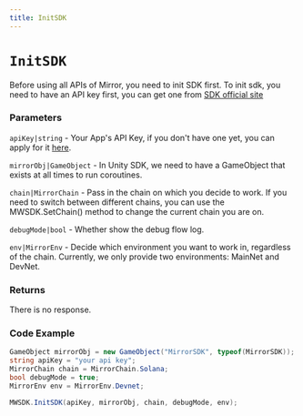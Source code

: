 ```yaml
---
title: InitSDK
---
```


# `InitSDK`
Before using all APIs of Mirror, you need to init SDK first.
To init sdk, you need to have an API key first, you can get one from [SDK official site](https://app.mirrorworld.fun)

### Parameters
`apiKey|string` - Your App's API Key, if you don't have one yet, you can apply for it [here](https://app.mirrorworld.fun/).

`mirrorObj|GameObject` - In Unity SDK, we need to have a GameObject that exists at all times to run coroutines.

`chain|MirrorChain` - Pass in the chain on which you decide to work. If you need to switch between different chains, you can use the MWSDK.SetChain() method to change the current chain you are on.

`debugMode|bool` - Whether show the debug flow log.

`env|MirrorEnv` - Decide which environment you want to work in, regardless of the chain. Currently, we only provide two environments: MainNet and DevNet.

### Returns
There is no response.

### Code Example
```csharp
GameObject mirrorObj = new GameObject("MirrorSDK", typeof(MirrorSDK));
string apiKey = "your api key";
MirrorChain chain = MirrorChain.Solana;
bool debugMode = true;
MirrorEnv env = MirrorEnv.Devnet;

MWSDK.InitSDK(apiKey, mirrorObj, chain, debugMode, env);
```

